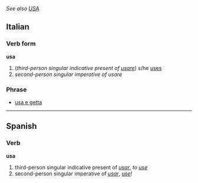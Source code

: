 ''See also [[USA]]''

==Italian==
===Verb form===
'''usa'''

# (''third-person singular indicative present of [[usare]]'') s/he [[uses]]
# ''second-person singular imperative of usare''

===Phrase===
*[[usa e getta]]

----

==Spanish==
===Verb===
'''usa'''

# third-person singular indicative present of ''[[usar]]'', ''to [[use]]''
# second-person singular imperative of ''[[usar]]'', ''[[use]]!''